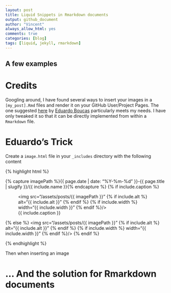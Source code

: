 ```yaml
---
layout: post
title: Liquid Snippets in Rmarkdown documents
output: github_document
author: "Vincent"
always_allow_html: yes
comments: true
categories: [blog]
tags: [liquid, jekyll, rmarkdown]
---
```


## 



## A few examples





# Credits
Googling around, I have found several ways to insert your images in a `[my_post].Rmd` files and render it on your GitHub User/Project Pages. 
The one suggested [here](https://eduardoboucas.com/blog/2014/12/07/including-and-managing-images-in-jekyll.html) by [Eduardo Boucas](https://eduardoboucas.com/) particularly meets my needs.
I have only tweaked it so that it can be directly implemented from within a `Rmarkdown` file.

# Eduardo's Trick

Create a `image.html` file in your `_includes` directory with the following content

{% highlight html %}

{% capture imagePath %}{{ page.date | date: "%Y-%m-%d" }}-{{ page.title | slugify }}/{{ include.name }}{% endcapture %}
{% if include.caption %}
    <figure>
        <img src="/assets/posts/{{ imagePath }}" {% if include.alt %} alt="{{ include.alt }}" {% endif %} {% if include.width %} width="{{ include.width }}" {% endif %}/>
        <figcaption>{{ include.caption }}</figcaption>
    </figure>
{% else %}
    <img src="/assets/posts/{{ imagePath }}" {% if include.alt %} alt="{{ include.alt }}" {% endif %} {% if include.width %} width="{{ include.width }}" {% endif %}/>
{% endif %}

{% endhighlight %}

Then when inserting an image 

# ... And the solution for Rmarkdown documents




